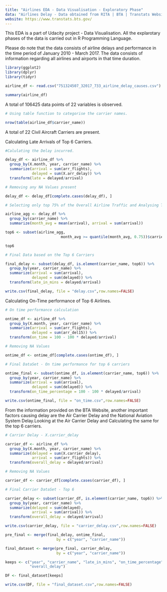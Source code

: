---
title: "Airlines EDA - Data Visualisation - Exploratory Phase"
data: "Airlines Delay - Data obtained from RITA | BTA | Transtats Website"
website: https://www.transtats.bts.gov/ 
---

This EDA is a part of Udacity project - Data Visualisation. All the explarotary phases of the data is carried out in R Programming Language.

Please do note that the data consists of airline delays and performance in the time period of January 2010 - March 2017. The data consists of information regarding all airlines and airports in that time duration.

```{r Load the Library Packages}

library(ggplot2)
library(dplyr)
library(tidyr)

```


```{r Load the Data}

airline_df <- read.csv("751324507_32017_733_airline_delay_causes.csv")

summary(airline_df)

```

A total of 106425 data points of 22 variables is observed.

```{r Finding Unique Aircraft Carriers}

# Using table function to categorise the carrier names.

nrow(table(airline_df$carrier_name))

```

A total of 22 Civil Aircraft Carriers are present. 

Calculating Late Arrivals of Top 6 Carriers.

```{r Aircraft Arriving Late}

#Calulating the Delay incurred.

delay_df <- airline_df %>%
  group_by(X.month, year, carrier_name) %>%
  summarize(arrival = sum(arr_flights),
            delayed = sum(X.arr_delay)) %>%
  transform(late = delayed/arrival)

# Removing any NA Values present

delay_df <- delay_df[complete.cases(delay_df), ]

# Selecting only top 75% of the Overall Airline Traffic and Analysing Them

airline_agg <- delay_df %>%
  group_by(carrier_name) %>%
  summarize(month_avg = mean(arrival), arrival = sum(arrival))

top6 <- subset(airline_agg, 
                         month_avg >= quantile(month_avg, 0.75))$carrier_name

top6

# Final Data based on the Top 6 Carriers

final_delay <- subset(delay_df, is.element(carrier_name, top6)) %>%
  group_by(year, carrier_name) %>%
  summarize(arrival = sum(arrival),
            delayed = sum(delayed)) %>%
  transform(late_in_mins = delayed/arrival)

write.csv(final_delay, file = "delay.csv",row.names=FALSE)

```

Calculating On-Time performance of Top 6 Airlines.

```{r Calculating On-Time Performance of Top 6}
# On time performance calculation

ontime_df <- airline_df %>%
  group_by(X.month, year, carrier_name) %>%
  summarize(arrival = sum(arr_flights),
            delayed = sum(arr_del15)) %>%
  transform(on_time = 100 - 100 * delayed/arrival)

# Removing NA Values

ontime_df <- ontime_df[complete.cases(ontime_df), ]

# Final DataSet - On time performance for top 6 carriers

ontime_final <- subset(ontime_df, is.element(carrier_name, top6)) %>%
  group_by(year, carrier_name) %>%
  summarize(arrival = sum(arrival),
            delayed = sum(delayed)) %>%
  transform(on_time_percentage = 100 - 100 * delayed/arrival)

write.csv(ontime_final, file = "on_time.csv",row.names=FALSE)

```

From the information provided on the BTA Website, another important factors causing delay are the Air Carrier Delay and the National Aviation System Delay.Looking at the Air Carrier Delay and Calculating the same for the top 6 carriers.

```{r Air Carrier Delay}

# Carrier Delay - X.carrier_delay

carrier_df <- airline_df %>%
  group_by(X.month, year, carrier_name) %>%
  summarize(delayed = sum(X.carrier_delay),
            arrival = sum(arr_flights)) %>%
  transform(overall_delay = delayed/arrival)

# Removing NA Values

carrier_df <- carrier_df[complete.cases(carrier_df), ]

# Final Carrier DataSet - Top 6

carrier_delay <- subset(carrier_df, is.element(carrier_name, top6)) %>%
  group_by(year, carrier_name) %>%
  summarize(delayed = sum(delayed),
            arrival = sum(arrival)) %>%
  transform(overall_delay = delayed/arrival)

write.csv(carrier_delay, file = "carrier_delay.csv",row.names=FALSE)
```

```{r Merging the data by Year and Carrier Name}

pre_final <- merge(final_delay, ontime_final,
                       by = c("year", "carrier_name"))

final_dataset <- merge(pre_final, carrier_delay,
                       by = c("year", "carrier_name"))
```

```{r Dropping the Columns}

keeps <- c("year", "carrier_name", "late_in_mins", "on_time_percentage",
           "overall_delay")

DF <- final_dataset[keeps]

write.csv(DF, file = "final_dataset.csv",row.names=FALSE)
```

